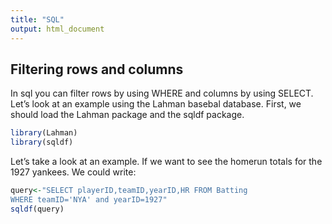 ```yaml
---
title: "SQL"
output: html_document
---
```


## Filtering rows and columns

In sql you can filter rows by using WHERE and columns by using SELECT. Let's look at an example using the Lahman basebal database. First, we should load the Lahman package and the sqldf package. 

```r
library(Lahman)
library(sqldf)
```

Let's take a look at an example. If we want to see the homerun totals for the 1927 yankees. We could write:

```r
query<-"SELECT playerID,teamID,yearID,HR FROM Batting
WHERE teamID='NYA' and yearID=1927"
sqldf(query)
```

